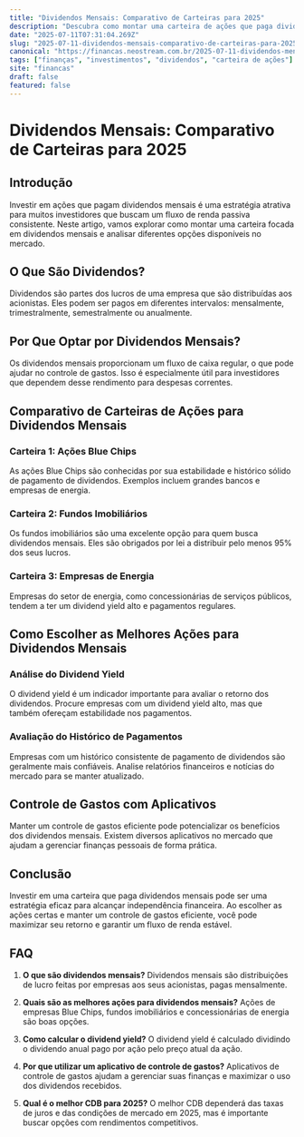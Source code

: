```yaml
---
title: "Dividendos Mensais: Comparativo de Carteiras para 2025"
description: "Descubra como montar uma carteira de ações que paga dividendos mensais. Explore comparações detalhadas e aprenda a maximizar seu dividend yield."
date: "2025-07-11T07:31:04.269Z"
slug: "2025-07-11-dividendos-mensais-comparativo-de-carteiras-para-2025"
canonical: "https://financas.neostream.com.br/2025-07-11-dividendos-mensais-comparativo-de-carteiras-para-2025"
tags: ["finanças", "investimentos", "dividendos", "carteira de ações"]
site: "financas"
draft: false
featured: false
---
```


# Dividendos Mensais: Comparativo de Carteiras para 2025

## Introdução
Investir em ações que pagam dividendos mensais é uma estratégia atrativa para muitos investidores que buscam um fluxo de renda passiva consistente. Neste artigo, vamos explorar como montar uma carteira focada em dividendos mensais e analisar diferentes opções disponíveis no mercado.

## O Que São Dividendos?
Dividendos são partes dos lucros de uma empresa que são distribuídas aos acionistas. Eles podem ser pagos em diferentes intervalos: mensalmente, trimestralmente, semestralmente ou anualmente.

## Por Que Optar por Dividendos Mensais?
Os dividendos mensais proporcionam um fluxo de caixa regular, o que pode ajudar no controle de gastos. Isso é especialmente útil para investidores que dependem desse rendimento para despesas correntes.

## Comparativo de Carteiras de Ações para Dividendos Mensais

### Carteira 1: Ações Blue Chips
As ações Blue Chips são conhecidas por sua estabilidade e histórico sólido de pagamento de dividendos. Exemplos incluem grandes bancos e empresas de energia.

### Carteira 2: Fundos Imobiliários
Os fundos imobiliários são uma excelente opção para quem busca dividendos mensais. Eles são obrigados por lei a distribuir pelo menos 95% dos seus lucros.

### Carteira 3: Empresas de Energia
Empresas do setor de energia, como concessionárias de serviços públicos, tendem a ter um dividend yield alto e pagamentos regulares.

## Como Escolher as Melhores Ações para Dividendos Mensais

### Análise do Dividend Yield
O dividend yield é um indicador importante para avaliar o retorno dos dividendos. Procure empresas com um dividend yield alto, mas que também ofereçam estabilidade nos pagamentos.

### Avaliação do Histórico de Pagamentos
Empresas com um histórico consistente de pagamento de dividendos são geralmente mais confiáveis. Analise relatórios financeiros e notícias do mercado para se manter atualizado.

## Controle de Gastos com Aplicativos
Manter um controle de gastos eficiente pode potencializar os benefícios dos dividendos mensais. Existem diversos aplicativos no mercado que ajudam a gerenciar finanças pessoais de forma prática.

## Conclusão
Investir em uma carteira que paga dividendos mensais pode ser uma estratégia eficaz para alcançar independência financeira. Ao escolher as ações certas e manter um controle de gastos eficiente, você pode maximizar seu retorno e garantir um fluxo de renda estável.

## FAQ

1. **O que são dividendos mensais?**
   Dividendos mensais são distribuições de lucro feitas por empresas aos seus acionistas, pagas mensalmente.

2. **Quais são as melhores ações para dividendos mensais?**
   Ações de empresas Blue Chips, fundos imobiliários e concessionárias de energia são boas opções.

3. **Como calcular o dividend yield?**
   O dividend yield é calculado dividindo o dividendo anual pago por ação pelo preço atual da ação.

4. **Por que utilizar um aplicativo de controle de gastos?**
   Aplicativos de controle de gastos ajudam a gerenciar suas finanças e maximizar o uso dos dividendos recebidos.

5. **Qual é o melhor CDB para 2025?**
   O melhor CDB dependerá das taxas de juros e das condições de mercado em 2025, mas é importante buscar opções com rendimentos competitivos.